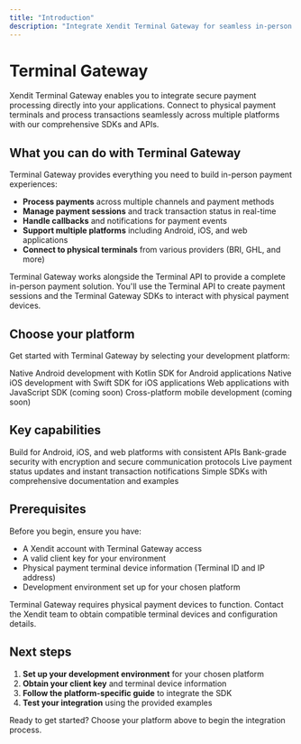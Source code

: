 ```yaml
---
title: "Introduction"
description: "Integrate Xendit Terminal Gateway for seamless in-person payment processing across multiple platforms"
---
```


# Terminal Gateway

Xendit Terminal Gateway enables you to integrate secure payment processing directly into your applications. Connect to physical payment terminals and process transactions seamlessly across multiple platforms with our comprehensive SDKs and APIs.

## What you can do with Terminal Gateway

Terminal Gateway provides everything you need to build in-person payment experiences:

- **Process payments** across multiple channels and payment methods
- **Manage payment sessions** and track transaction status in real-time
- **Handle callbacks** and notifications for payment events
- **Support multiple platforms** including Android, iOS, and web applications
- **Connect to physical terminals** from various providers (BRI, GHL, and more)

<Info>
Terminal Gateway works alongside the Terminal API to provide a complete in-person payment solution. You'll use the Terminal API to create payment sessions and the Terminal Gateway SDKs to interact with physical payment devices.
</Info>

## Choose your platform

Get started with Terminal Gateway by selecting your development platform:

<CardGroup cols={2}>
<Card title="Android (Kotlin)" icon="android" href="/api-reference/terminal-gateway/android-sdk">
  Native Android development with Kotlin SDK for Android applications
</Card>

<Card title="iOS (Swift)" icon="apple" href="/api-reference/terminal-gateway/ios-sdk">
  Native iOS development with Swift SDK for iOS applications
</Card>

<Card title="Web (JavaScript)" icon="globe" href="#">
  Web applications with JavaScript SDK (coming soon)
</Card>

<Card title="React Native" icon="mobile" href="#">
  Cross-platform mobile development (coming soon)
</Card>
</CardGroup>

## Key capabilities

<CardGroup cols={2}>
<Card title="Multi-platform support" icon="layers">
  Build for Android, iOS, and web platforms with consistent APIs
</Card>

<Card title="Secure processing" icon="shield-check">
  Bank-grade security with encryption and secure communication protocols
</Card>

<Card title="Real-time updates" icon="clock">
  Live payment status updates and instant transaction notifications
</Card>

<Card title="Easy integration" icon="code">
  Simple SDKs with comprehensive documentation and examples
</Card>
</CardGroup>

## Prerequisites

Before you begin, ensure you have:

- A Xendit account with Terminal Gateway access
- A valid client key for your environment
- Physical payment terminal device information (Terminal ID and IP address)
- Development environment set up for your chosen platform

<Warning>
Terminal Gateway requires physical payment devices to function. Contact the Xendit team to obtain compatible terminal devices and configuration details.
</Warning>

## Next steps

1. **Set up your development environment** for your chosen platform
2. **Obtain your client key** and terminal device information
3. **Follow the platform-specific guide** to integrate the SDK
4. **Test your integration** using the provided examples

<Check>
Ready to get started? Choose your platform above to begin the integration process.
</Check>

